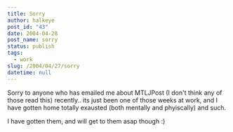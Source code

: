 ```yaml
---
title: Sorry
author: halkeye
post_id: "43"
date: 2004-04-28
post_name: sorry
status: publish
tags:
  - work
slug: /2004/04/27/sorry
datetime: null
---
```


Sorry to anyone who has emailed me about MTLJPost (I don't think any of those read this) recently.. its just been one of those weeks at work, and I have gotten home totally exausted (both mentally and phyiscally) and such.

I have gotten them, and will get to them asap though :)